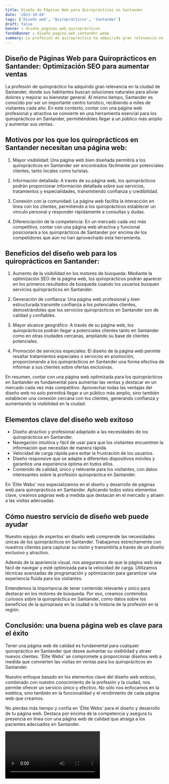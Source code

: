 ```yaml
---
title: Diseño de Páginas Web para Quiroprácticos en Santander
date: '2023-10-04'
tags: ['Diseño web', 'Quiroprácticos', 'Santander']
draft: false
banner : diseño_paginas_web_quiroprácticos
fondoBanner : diseño_pagina_web_santander.webp
summary: La profesión de quiropráctico ha adquirido gran relevancia en la ciudad de Santander, donde sus habitantes buscan soluciones naturales para aliviar dolores y mejorar su bienestar general. Al mismo tiempo, Santander es conocido por ser un importante centro turístico, recibiendo a miles de visitantes cada año. En este contexto, contar con una página web profesional y atractiva se convierte en una herramienta esencial para los quiroprácticos en Santander, permitiéndoles llegar a un público más amplio y aumentar sus ventas.
---
```


## Diseño de Páginas Web para Quiroprácticos en Santander: Optimización SEO para aumentar ventas

La profesión de quiropráctico ha adquirido gran relevancia en la ciudad de Santander, donde sus habitantes buscan soluciones naturales para aliviar dolores y mejorar su bienestar general. Al mismo tiempo, Santander es conocido por ser un importante centro turístico, recibiendo a miles de visitantes cada año. En este contexto, contar con una página web profesional y atractiva se convierte en una herramienta esencial para los quiroprácticos en Santander, permitiéndoles llegar a un público más amplio y aumentar sus ventas.

## Motivos por los que los quiroprácticos en Santander necesitan una página web:

1. Mayor visibilidad: Una página web bien diseñada permitirá a los quiroprácticos en Santander ser encontrados fácilmente por potenciales clientes, tanto locales como turistas.

2. Información detallada: A través de su página web, los quiroprácticos podrán proporcionar información detallada sobre sus servicios, tratamientos y especialidades, transmitiendo confianza y credibilidad.

3. Conexión con la comunidad: La página web facilita la interacción en línea con los clientes, permitiendo a los quiroprácticos establecer un vínculo personal y responder rápidamente a consultas y dudas.

4. Diferenciación de la competencia: En un mercado cada vez más competitivo, contar con una página web atractiva y funcional posicionará a los quiroprácticos de Santander por encima de los competidores que aún no han aprovechado esta herramienta.

## Beneficios del diseño web para los quiroprácticos en Santander:

1. Aumento de la visibilidad en los motores de búsqueda: Mediante la optimización SEO de la página web, los quiroprácticos podrán aparecer en los primeros resultados de búsqueda cuando los usuarios busquen servicios quiroprácticos en Santander.

2. Generación de confianza: Una página web profesional y bien estructurada transmite confianza a los potenciales clientes, demostrándoles que los servicios quiroprácticos en Santander son de calidad y confiables.

3. Mayor alcance geográfico: A través de su página web, los quiroprácticos podrán llegar a potenciales clientes tanto en Santander como en otras ciudades cercanas, ampliando su base de clientes potenciales.

4. Promoción de servicios especiales: El diseño de la página web permite resaltar tratamientos especiales o servicios en promoción, proporcionando a los quiroprácticos en Santander una forma efectiva de informar a sus clientes sobre ofertas exclusivas.

En resumen, contar con una página web optimizada para los quiroprácticos en Santander es fundamental para aumentar las ventas y destacar en un mercado cada vez más competitivo. Aprovechar todas las ventajas del diseño web no solo permitirá llegar a un público más amplio, sino también establecer una conexión cercana con los clientes, generando confianza y aumentando la visibilidad en la ciudad.

<GifSeo />

<Cta />

## Elementos clave del diseño web exitoso

- Diseño atractivo y profesional adaptado a las necesidades de los quiroprácticos en Santander.
- Navegación intuitiva y fácil de usar para que los visitantes encuentren la información que necesitan de manera rápida.
- Velocidad de carga rápida para evitar la frustración de los usuarios.
- Diseño responsive que se adapte a diferentes dispositivos móviles y garantice una experiencia óptima en todos ellos.
- Contenido de calidad, único y relevante para los visitantes, con datos interesantes sobre la profesión quiropráctica en Santander.

En 'Élite Webs' nos especializamos en el diseño y desarrollo de páginas web para quiroprácticos en Santander. Aplicando todos estos elementos clave, creamos páginas web a medida que destacan en el mercado y atraen a las visitas adecuadas.

## Cómo nuestro servicio de diseño web puede ayudar

Nuestro equipo de expertos en diseño web comprende las necesidades únicas de los quiroprácticos en Santander. Trabajamos estrechamente con nuestros clientes para capturar su visión y transmitirla a través de un diseño exclusivo y atractivo.

Además de la apariencia visual, nos aseguramos de que la página web sea fácil de navegar y esté optimizada para la velocidad de carga. Utilizamos técnicas avanzadas de programación y optimización para garantizar una experiencia fluida para los visitantes.

Entendemos la importancia de tener contenido relevante y único para destacar en los motores de búsqueda. Por eso, creamos contenidos curiosos sobre la quiropráctica en Santander, como datos sobre los beneficios de la quiropraxia en la ciudad o la historia de la profesión en la región.

## Conclusión: una buena página web es clave para el éxito

Tener una página web de calidad es fundamental para cualquier quiropráctico en Santander que desee aumentar su visibilidad y atraer nuevos clientes. 'Élite Webs' se compromete a proporcionar diseños web a medida que convierten las visitas en ventas para los quiroprácticos en Santander.

Nuestro enfoque basado en los elementos clave del diseño web exitoso, combinado con nuestro conocimiento de la profesión y la ciudad, nos permite ofrecer un servicio único y efectivo. No sólo nos enfocamos en la estética, sino también en la funcionalidad y el rendimiento de cada página web que creamos.

No pierdas más tiempo y confía en 'Élite Webs' para el diseño y desarrollo de tu página web. Destaca por encima de la competencia y asegura tu presencia en línea con una página web de calidad que atraiga a los pacientes adecuados en Santander.

<Video />

<CtaBot job='Quiroprácticos' city='Santander'/>

<Gmaps query='Santander+españa+maps' />